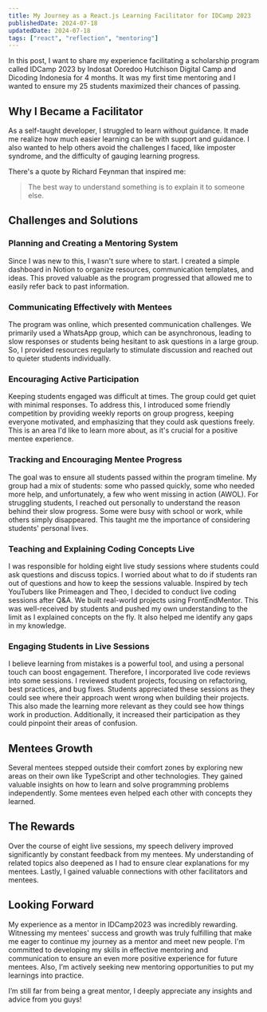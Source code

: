 ```yaml
---
title: My Journey as a React.js Learning Facilitator for IDCamp 2023
publishedDate: 2024-07-18
updatedDate: 2024-07-18
tags: ["react", "reflection", "mentoring"]
---
```


In this post, I want to share my experience facilitating a scholarship program called IDCamp 2023 by Indosat Ooredoo Hutchison Digital Camp and Dicoding Indonesia for 4 months. It was my first time mentoring and I wanted to ensure my 25 students maximized their chances of passing.

## Why I Became a Facilitator
As a self-taught developer, I struggled to learn without guidance. It made me realize how much easier learning can be with support and guidance. I also wanted to help others avoid the challenges I faced, like imposter syndrome, and the difficulty of gauging learning progress.

There's a quote by Richard Feynman that inspired me:
> The best way to understand something is to explain it to someone else.

## Challenges and Solutions
### Planning and Creating a Mentoring System
Since I was new to this, I wasn't sure where to start. I created a simple dashboard in Notion to organize resources, communication templates, and ideas. This proved valuable as the program progressed that allowed me to easily refer back to past information.

### Communicating Effectively with Mentees
The program was online, which presented communication challenges. We primarily used a WhatsApp group, which can be asynchronous, leading to slow responses or students being hesitant to ask questions in a large group. So, I provided resources regularly to stimulate discussion and reached out to quieter students individually.

### Encouraging Active Participation
Keeping students engaged was difficult at times. The group could get quiet with minimal responses. To address this, I introduced some friendly competition by providing weekly reports on group progress, keeping everyone motivated, and emphasizing that they could ask questions freely. This is an area I'd like to learn more about, as it's crucial for a positive mentee experience.


### Tracking and Encouraging Mentee Progress
The goal was to ensure all students passed within the program timeline. My group had a mix of students: some who passed quickly, some who needed more help, and unfortunately, a few who went missing in action (AWOL). For struggling students, I reached out personally to understand the reason behind their slow progress. Some were busy with school or work, while others simply disappeared. This taught me the importance of considering students' personal lives.

### Teaching and Explaining Coding Concepts Live
I was responsible for holding eight live study sessions where students could ask questions and discuss topics. I worried about what to do if students ran out of questions and how to keep the sessions valuable. Inspired by tech YouTubers like Primeagen and Theo, I decided to conduct live coding sessions after Q&A. We built real-world projects using FrontEndMentor. This was well-received by students and pushed my own understanding to the limit as I explained concepts on the fly. It also helped me identify any gaps in my knowledge.

### Engaging Students in Live Sessions
I believe learning from mistakes is a powerful tool, and using a personal touch can boost engagement. Therefore, I incorporated live code reviews into some sessions. I reviewed student projects, focusing on refactoring, best practices, and bug fixes. Students appreciated these sessions as they could see where their approach went wrong when building their projects. This also made the learning more relevant as they could see how things work in production. Additionally, it increased their participation as they could pinpoint their areas of confusion.

## Mentees Growth
Several mentees stepped outside their comfort zones by exploring new areas on their own like TypeScript and other technologies.
They gained valuable insights on how to learn and solve programming problems independently.
Some mentees even helped each other with concepts they learned.

## The Rewards
Over the course of eight live sessions, my speech delivery improved significantly by constant feedback from my mentees. My understanding of related topics also deepened as I had to ensure clear explanations for my mentees. Lastly, I gained valuable connections with other facilitators and mentees.

## Looking Forward
My experience as a mentor in IDCamp2023 was incredibly rewarding. Witnessing my mentees' success and growth was truly fulfilling that make me eager to continue my journey as a mentor and meet new people. I'm committed to developing my skills in effective mentoring and communication to ensure an even more positive experience for future mentees. Also, I'm actively seeking new mentoring opportunities to put my learnings into practice.

I’m still far from being a great mentor, I deeply appreciate any insights and advice from you guys!
